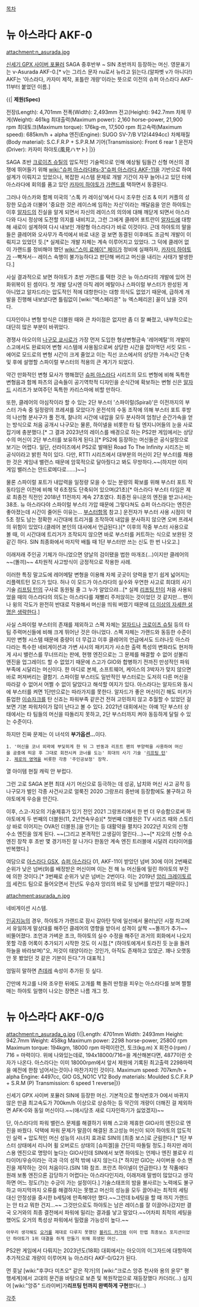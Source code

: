 [[목차]]
= 뉴 아스라다 AKF-0 =
attachment:n_asurada.jpg

[[신세기 GPX 사이버 포뮬러]] SAGA 중후반부 ~ SIN 초반까지 등장하는 머신. 영문표기는 ν-Asurada AKF-0.[* ν는 그리스 문자 nu로서 뉴라고 읽는다.(알파벳 v가 아니다!) AKF는 '아스라다, 카자미 제작, 포틀란 개량'이라는 뜻으로 이전의 슈퍼 아스라다 AKF-11부터 붙었던 이름.]

{{|
'''제원(Spec)'''

전장(Length): 4,701mm
전폭(Width): 2,493mm
전고(Height): 942.7mm
차체 무게(Weight): 461kg
최대출력(Maximum power): 2,160 horse-power, 21,900 rpm
최대토크(Maximum torque): 176kg-m, 17,500 rpm
최고속력(Maximum speed): 685km/h + alpha
엔진(Engine): SUGO SV-7/B V12(4494cc)
차체재질(Body material): S.C.F.R.P + S.P.R.M
기어(Transmission): Front 6 rear 1 
운전자(Driver): 카자미 하야토(風見ハヤト) 
|}}

SAGA 초반 [[크로이츠 슈틸]]의 압도적인 기술력으로 인해 예상될 팀들간 신형 머신의 경쟁에 뛰어들기 위해 [[wiki:"슈퍼 아스라다#s-3"슈퍼 아스라다 AKF-11]]을 기반으로 하여 설계가 이뤄지고 있었으나, 복잡한 시스템 문제로 개발 기간이 자꾸 늘어나고 있던 터에 아스라다에 회의를 품고 있던 [[카자미 하야토]]가 [[가랜드]]를 택하면서 동결된다.

그러나 아스카와 함께 미국의 '스톡 카 레이싱'에서 다시 조우한 신죠 & 미키 커플의 성장한 모습과 더불어 '중요한 것은 레이스에 임하는 자신'이라는 깨달음을 얻은 하야토는 이후 [[알자드]]의 진실을 알게 되면서 자신의 레이스의 의의에 대해 깨닫게 되면서 아스라다와 다시 정상에 도전할 의지를 내비치고, 그런 그에게 클레어 포트란이 [[알자드]]에 대항해 새로이 설계하여 다시 내보인 개량형 아스라다가 바로 이것이다. 근데 하야토의 말을 들은 클레어와 오사무가 즉석에서 바로 내온 걸 보면 동결된 이후에도 조금씩 개발이 이뤄지고 있었던 듯.[* 실제로는 개발 자체는 계속 이루어지고 있었다. 그 덕에 클레어 없이 가랜드를 정비해야 했던 [[wiki:"스미 료헤이" 페이]]가 정비에 실패하자, [[카자미 하야토]]가 --빡쳐서-- 레이스 속행이 불가능하다고 판단해 버리고 머신을 내리는 사태가 발생한다.]

사실 결과적으로 보면 하야토가 초반 가랜드를 택한 것은 뉴 아스라다의 개발에 있어 전화위복이 된 셈이다. 첫 개발 당시엔 아직 레어 메탈이나 스파이럴 부스터가 완성된 게 아니었고 알자드라는 압도적인 적에 대항한다는 대항 의식도 없었기 때문에, 급하게 개발을 진행해 내보냈다면 틀림없이 [wiki:"엑스페리온" 뉴 엑스페리온] 꼴이 났을 것이다.

디자인이나 변형 방식은 더블원 때와 큰 차이점은 없지만 좀 더 잘 빠졌고, 내부적으로는 대단히 많은 부분이 바뀌었다.

경쟁사 아오이의 [[나구모 쿄시로]]가 가장 먼저 도입한 형상변형금속 '레어메탈'의 개발이 스고에서도 완료되어 변형 시스템에 사용됨으로써 상당한 시간을 잡아먹던 서킷 모드 - 에어로 모드로의 변형 시간이 크게 줄었고 이는 직선 코스에서의 상당한 가속시간 단축 및 후에 설명할 스파이럴 부스터의 적용의 큰 계기가 되었다.

약간 만화적인 변형 묘사가 행해졌던 [[슈퍼 아스라다]] 시리즈의 모드 변형에 비해 독특한 변형음과 함께 파츠의 금속들이 공기역학적 디자인을 순식간에 확보하는 변형 신은 [[알자드]] 시리즈가 보여주던 독특한 카리스마에 비할 만하다. 

{{{#!html
<object width="480" height="360"><param name="movie" value="http://www.youtube-nocookie.com/v/T-fowfWPVdk?version=3&amp;hl=ko_KR&amp;rel=0"></param><param name="allowFullScreen" value="true"></param><param name="allowscriptaccess" value="always"></param><embed src="http://www.youtube-nocookie.com/v/T-fowfWPVdk?version=3&amp;hl=ko_KR&amp;rel=0" type="application/x-shockwave-flash" width="480" height="360" allowscriptaccess="always" allowfullscreen="true"></embed></object>
}}}

또한, 클레어의 야심작이라 할 수 있는 2단 부스터 '스파이럴(Spiral)'은 이전까지의 부스터 가속 중 일정량의 프레셔를 모았다가 운전석의 수동 조작에 의해 부스터 포트 후방의 나선형 분사구가 풀 전개, 찰나의 시간에 내압을 모두 분사하여 엄청난 순간가속을 얻는 방식으로 처음 공개시 나구모는 물론, 하이넬을 비롯한 타 팀 엔지니어들의 눈을 사로잡기에 충분했다.[* 그 결과 2023년의 레이스를 배경으로 하는 PS2판 게임에서는 상당수의 머신이 2단 부스터를 보유하게 된다.][* PS2에 등장하는 머신들은 공식설정으로 보기는 어렵다. 일단, 선라이즈에서 PS2로 발매된 Road To The Infinity 시리즈는 비공식이라고 밝힌 적이 있다. 다만, RTTI 시리즈에서 대부분의 머신이 2단 부스터를 채용한 것은 게임내 밸런스 때문에 암묵적으로 달아줬다고 봐도 무방하다.~~(하지만 이미 게임 밸러스는 안드로메다로......)~~]

물론 스파이럴 포트가 내압력을 일정량 모을 수 있는 분량의 확보를 위해 부스터 포트 작동타임은 이전에 비해 약 6초정도 단축되어 있으며(21초)[* 아스라다 부스터 타임은 제로 최종전 직전인 2018년 11전까지 계속 27초였다. 최종전 유니온의 엔진을 받고나서는 38초. 뉴 아스라다야 스파이럴 부스터 가압 때문에 그렇다쳐도 슈퍼 아스라다는 엔진은 좋아졌는데 시간이 줄어든 이유는... [[부스터]]항목 참고.] 운전자가 부스터 사용 시점이 약 5초 정도 남는 정확한 시간대에 트리거를 조작하여 내압을 분사하지 않으면 오버 프레셔의 위험이 있었다.(클레어 본인의 대사에서 언급된다.)[* 이후의 작중 부스터 사용으로 볼 때, 이 시간대에 트리거가 조작되지 않으면 바로 부스터를 커트하는 식으로 보완된 것 같긴 하다. SIN 최종화에서 마지막 배틀 때 1단 부스터만 쓰는 신도 한 번 나오고.]

이래저래 주인공 기체가 아니었으면 양날의 검이됐을 법한 마개조(…)이지만 클레어의 ~~(똘끼)~~ 4차원적 사고방식이 긍정적으로 작용한 사례. 

이러한 특징 말고도에 레어메탈 변형을 이용해 자체 곳곳이 양력을 받기 쉽게 넓어지는 리플렉트턴 모드가 있다. 허나 이 모드가 아스라다의 실수와 우연한 사고로 희대의 사기기술 [[리프팅 턴]]의 구사로 동원될 줄 그 누가 알았으랴…[* 실제 [[리프팅 턴]]이 처음 사용되었을 때의 아스라다의 의도는 아스라다를 재빨리 주저앉히는 것이었던 것 같지만… 팬이나 윙의 각도가 완전히 반대로 작용해서 머신을 띄워 버렸기 때문에 [[더 이상의 자세한 설명은 생략한다]].]

사실 스파이럴 부스터의 존재를 제외하고 스펙 자체는 [[알자드]]나 [[크로이츠 슈틸]] 등의 타 팀 주력머신들에 비해 크게 뛰어난 것은 아니었다. 스펙 자체는 가랜드와 동등한 수준이지만 변형 시스템 때문에 중량이 더 무겁고 이후 클레어의 언급에서도 드러나듯 아스라다라는 특수한 네비게이션과 가변 샤시의 패키지가 사소한 출력 특성의 변화라도 현저하게 샤시 밸런스를 무너뜨리는 판에, 현행 엔진으로는 그 문제를 해결할 수 없어 섣불리 엔진을 업그레이드 할 수 없었기 때문에 스고가 GIO와 합병하기 전까진 만성적인 파워 부족에 시달리는 머신이다. 한 마디로 본체, 소프트웨어, 케이스의 3박자가 맞지 않으면 바로 퍼져버리는 결함기. 스파이럴 부스터도 일반적인 부스터로는 도저히 다른 머신을 따라갈 수 없어서 어쩔 수 없이 달았다고 해석할 여지가 있다. 아스라다는 알자드와 동시에 부스터를 켜면 1단만으로는 따라가지를 못한다. 알자드가 좋은 머신이긴 해도 미키가 튠업한 [[이슈자크]]를 탄 신죠는 파워부족 같은건 전혀 고민하지 않고 추월할 수 있었던 걸 보면 기본 파워차이가 많이 난다고 볼 수 있다. 2021년 대회에서는 아예 1단 부스터 상태에서는 타 팀들의 머신을 따돌리지 못하고, 2단 부스터까지 켜야 동등하게 달릴 수 있는 수준이다.

하지만 진짜 문제는 이 녀석의 '''부가옵션…'''이다.
 1. '머신을 코너 외곽에 부딫히게 한 뒤 그 반동과 리프트 팬의 부양력을 사용하여 머신을 공중에 띄운 후 그대로 회전시켜 코너를 도는' 희대의 사기 기술 '[[리프팅 턴]]'
 2. [[제로의 영역]]을 비롯한 각종 '주인공보정' 장착.

열 아이템 현질 캐릭 안 부럽다.

그런 고로 SAGA 본편 최대 사기 머신으로 등극하는 데 성공, 납치와 머신 사고 공작 등 나구모가 벌인 각종 사건사고로 얼룩진 2020 그랑프리 중반에 등장함에도 불구하고 하야토에게 우승을 안긴다.

이후, 스고-지오의 기술제휴가 있기 전인 2021 그랑프리에서 한 번 더 우승함으로써 하야토에게 두 번째의 더블원(11, 2년연속우승)[* 첫번째 더블원은 TV 시리즈 때와 스토리상 바로 이어지는 OVA인 더블원.]을 안기는 등 대활약을 펼치다 2022년 지오의 신형 수소 엔진을 얹게 된다. ~~(그리고 본격적인 고생길이 열린다…)~~[* 지오의 신형 수소엔진 장착 후 초반 몇 경기까진 잘 나가다 한동안 계속 엔진 트러블에 시달려 리타이어를 반복했다.]

여담으로 [[아스라다 GSX]], [[슈퍼 아스라다]] 01, AKF-11이 받았던 넘버 30에 이어 2번째로 순위가 낮은 넘버(9)를 배정받은 머신이며 이는 전 해 뉴 머신들에 밀린 하야토의 부진에 의한 것이다.[* 3번째로 순위가 낮은 넘버는 2번이다. 이는 2019년 [[앙리 크레이토르]]의 세컨드 팀으로 들어오면서 전년도 우승자 앙리의 바로 뒷 넘버를 받았기 때문이다.]

attachment:asurada_n.jpg

네비게이션 시스템.

[[인공지능]]의 경우, 하야토가 가랜드로 잠시 갈아탄 탓에 일선에서 물러났던 시절 차고에서 유일하게 말상대를 해주던 클레어의 영향을 받아서 성격이 살짝 ~~똘끼가 추가~~ 비뚤어졌다. 조언과 가벼운 조크, 하야토의 실수 수정을 해주던 과거의 회화에서 나오지 못할 각종 어록이 추가되기 시작한 것도 이 시점.[* (하야토에게서 토라진 듯 눈을 돌려 하늘을 바라보며)"오, 저것이 태양이라는 것인가, 아직도 존재하고 있었군. 꽤나 오랫동안 못 봤었던 것 같은 기분이 든다."가 대표적.]

엄밀히 말하면 [[츤데레]] 속성이 추가된 듯 싶다.

간만에 차고를 나와 조우한 뒤에도 고개를 홱 돌려 딴청을 피우는 아스라다를 보며 쩔쩔매는 하야토 일행이 나오는 장면은 나름 개그 컷.


= 뉴 아스라다 AKF-0/G =
attachment:n_asurada_g.jpg
{{|Length: 4701mm
Width: 2493mm
Height: 942.7mm
Weight: 458kg
Maximum power: 2298 horse-power, 25800 rpm
Maximum torque: 194kgm, 18000 rpm
마력이란건, 토크(kg.m) X 회전수(rpm) / 716 = 마력이다.
위에 나와있는데로, 194x18000/716=을 계산해본다면, 4877이란 숫자가 나온다. 아스라다는 이미 18000rpm에서 앞서 제원에 기록된 최고출력 2298마력을 예전에 한참 넘어서는것이나 마찬가지인 것이다.
Maximum speed: 707km/h + alpha
Engine: 4497cc, GIO GS_NO1C V12
Body materials: Moulded S.C.F.R.P + S.R.M (P)
Transmission: 6 speed 1 reverse|}}

신세기 GPX 사이버 포뮬러 SIN에 등장한 머신. 기본적으로 형식번호가 0에서 바뀌지 않은 만큼 최고속도가 700km/h 이상으로 상승하는 등 약간의 개량이 더해진 걸 제외하면 AFK-0와 동일 머신이다.~~(애시당초 새로 디자인하기가 싫었겠지)~~

단, 아스라다의 파워 밸런스 문제를 해결하기 위해 스고와 제휴한 GIO사의 엔진으로 엔진을 바꿨다. 덕택에 파워 문제가 말끔이 해결된 초고성능 머신이 되어 하야토의 압도적인 실력 + 압도적인 머신 성능의 시너지 효과로 SIN의 [최종 보스]로 군림한다.[* 1단 부스터 상태에서 리니어 휠 오버로드 상태의 [슈피겔]을 간단히 따돌릴 정도.] 하지만 레이스용 엔진으로 명망이 높다는 GIO사인데 SIN에서 보면 하야토는 언제나 엔진 블로우 리타이어/우승이라는 극과 극의 성적 밖에 내지 않는다.[* 하지만 GIO는 사이버용 수소 엔진을 제작하는 것이 처음이다.(SIN 1화 참조. 프란츠 하이넬이 언급한다.) 첫 작품에다 원래 보통 엔진으론 감당하기 어렵다는 아스라다인지라, 이래저래 말썽이 많았다고 생각하면 어느 정도(?)는 수긍이 가는 설정이다.] 
기술스태프의 밤을 불사르는 노력에도 불구하고 마지막까지 오류를 해결하지는 못했고 머신의 성능을 모두 끌어내는 최적의 세팅 대신 안정성을 중시한 b세팅에 만족해야만 했다.~~그런데 b세팅을 할 때 까지 가랜드는 안 타고 뭐한 건지...~~ 그것만으로도 하야토는 남은 레이스를 잘 이끌어나갔지만 결국 오거와의 최종 결전에서 파워에 밀리는 결과를 낳고 말았다.~~어차피 최적의 세팅을 했어도 오거의 특성상 파워에서 밀렸을 가능성이 높다.~~
 아무리 생각해도 [[오거]]를 제대로 다루지 못했던 [[블리드 카가]]와 이미 만렙 최종보스 포지션이었던 하야토가 1위 대결을 하게 만들기 위해 희생된 머신. 

PS2판 게임에서 다뤄지는 2023년도(18회) 대회에서는 아오이의 이그자드에 대항하여 추가적으로 개량이 이루어져 뉴 아스라다 AKF-0/G2가 된다.

먼 훗날 [wiki:"후쿠다 미츠오" 같은 작가]의 [wiki:"크로스 앙쥬 천사와 용의 윤무" 평행세계]에서 고대의 문건을 바탕으로 보존 및 복원작업으로 재등장했다 카더라(...)
심지어 [wiki:"앙쥬" 드라이버]가''' 리프팅 턴까지 완벽하게 구현'''했다(...)

[[각주]]

